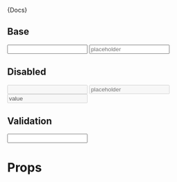 


<Meta title="Forms|Inputs" component={Input} />

<Description>{Docs}</Description>

##  Base

<Preview>
  <Story name="Base" decorators={[withKnobs,withA11y]}>
    <form className="row-items" style={{display: 'flex'}}>
      <Input
        label="label"
        style={{flex: '1'}}
      />
      <Input
        label="label"
        placeholder="placeholder"
        style={{flex: '1'}}
      />
    </form>
  </Story>
</Preview>


##  Disabled

<Preview>
  <Story name="Disabled" decorators={[withKnobs,withA11y]}>
    <div className="row-items" style={{display: 'flex'}}>
      <Input label="disabled" disabled style={{flex: '1'}}/>
      <Input label="disabled" placeholder="placeholder" disabled style={{flex: '1'}}/>
      <Input label="disabled" value="value" disabled style={{flex: '1'}}/>
    </div>
  </Story>
</Preview>


##  Validation

<Preview>
  <Story name="Validation" decorators={[withKnobs,withA11y]}>
    <Input label="Error Sample" error="Errors will be displayed here"/>
  </Story>
</Preview>

# Props

<Props of={Input} />
